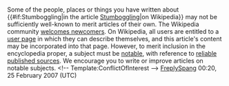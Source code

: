 <article id="9700703" title=User talk:Stumboggler>
	<talkpage id="9700703" title="User talk:Stumboggler">
Some of the people, places or things you have written about {{#if:Stumboggling|in the article [[Stumboggling]]|on Wikipedia}} may not be sufficiently well-known to merit articles of their own. The Wikipedia community [[Wikipedia:Introduction|welcomes newcomers]]. On Wikipedia, all users are entitled to a [[Wikipedia:user page|user page]] in which they can describe themselves, and this article's content may be incorporated into that page. However, to merit inclusion in the encyclopedia proper, a subject must be [[Wikipedia:Notability (people)|notable]], with reference to [[Wikipedia:Reliable sources|reliable published sources]]. We encourage you to write or improve articles on notable subjects. &lt;!-- Template:ConflictOfInterest --&gt;  [[User_talk:FreplySpang|FreplySpang]] 00:20, 25 February 2007 (UTC)
	</talkpage>
</article>